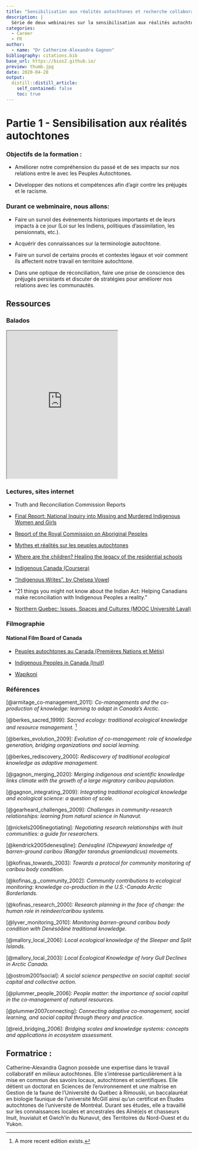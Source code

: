 ```yaml
---
title: "Sensibilisation aux réalités autochtones et recherche collaborative, partie 1"
description: |
  Série de deux webinaires sur la sensibilisation aux réalités autochtones et la recherche en collaboration avec les Autochtones, offert du 28 au 30 avril 2020 par Catherine-Alexandra Gagnon, PhD.
categories:
  - Career
  - FR
author:
  - name: "Dr Catherine-Alexandra Gagnon"
bibliography: citations.bib
base_url: https://bios2.github.io/
preview: thumb.jpg
date: 2020-04-28
output:
  distill::distill_article:
    self_contained: false
    toc: true
---
```


# Partie 1 - Sensibilisation aux réalités autochtones

### Objectifs de la formation :

* Améliorer notre compréhension du passé et de ses impacts sur nos relations entre le avec les Peuples Autochtones.  

* Développer des notions et compétences afin d’agir contre les préjugés et le racisme.  

### Durant ce webminaire, nous allons: 

* Faire un survol des événements historiques importants et de leurs impacts à ce jour (Loi sur les Indiens, politiques d’assimilation, les pensionnats, etc.).  

* Acquérir des connaissances sur la terminologie autochtone.  

* Faire un survol de certains procès et contextes légaux et voir comment ils affectent notre travail en territoire autochtone.  

* Dans une optique de réconciliation, faire une prise de conscience des préjugés persistants et discuter de stratégies pour améliorer nos relations avec les communautés.  

## Ressources

### Balados

 <iframe src="https://www.thecanadianencyclopedia.ca/fr/article/serie-de-baladodiffusion-pensionnats-indiens" title="Série de baladodiffusion Pensionnats indiens" height=400></iframe> 

### Lectures, sites internet 

* Truth and Reconciliation Commission Reports

* [Final Report: National Inquiry into Missing and Murdered Indigenous Women and Girls](https://www.rcaanc-cirnac.gc.ca/eng/1448633299414/1534526479029)  

* [Report of the Royal Commission on Aboriginal Peoples](https://www.bac-lac.gc.ca/eng/discover/aboriginal-heritage/royal-commission-aboriginal-peoples/Pages/final-report.aspx)  

* [Mythes et réalités sur les peuples autochtones](http://www.cdpdj.qc.ca/Publications/Mythes-Realites.pdf)

* [Where are the children? Healing the legacy of the residential schools](http://wherearethechildren.ca/en/)  

* [Indigenous Canada (Coursera)](https://www.coursera.org/learn/indigenous-canada)  

* ["Indigenous Writes", by Chelsea Vowel](https://g.co/kgs/W8vAFY)

* "21 things you might not know about the Indian Act: Helping Canadians make reconciliation with Indigenous Peoples a reality."

* [Northern Quebec: Issues, Spaces and Cultures (MOOC Université Laval)](https://www.ulaval.ca/en/academics/mooc-massive-open-online-courses/northern-quebec-issues-spaces-and-cultures)

### Filmographie

#### National Film Board of Canada 
* [Peuples autochtones au Canada (Premières Nations et Métis)](https://www.nfb.ca/subjects/indigenous-peoples-in-canada-first-nations-and-metis/)  

* [Indigenous Peoples in Canada (Inuit)](https://www.nfb.ca/subjects/indigenous-peoples-in-canada-inuit/)  

* [Wapikoni](http://www.wapikoni.ca)  

### Références

[@armitage_co-management_2011]: *Co-managements and the co-production of knowledge: learning to adapt in Canada’s Arctic.*  

[@berkes_sacred_1999]: *Sacred ecology: traditional ecological knowledge and resource management.* ^[A more recent edition exists.]  

[@berkes_evolution_2009]: *Evolution of co-management: role of knowledge generation, bridging organizations and social learning.*  

[@berkes_rediscovery_2000]: *Rediscovery of traditional ecological knowledge as adaptive management.*  

[@gagnon_merging_2020]: *Merging indigenous and scientific knowledge links climate with the growth of a large migratory caribou population.*  

[@gagnon_integrating_2009]: *Integrating traditional ecological knowledge and ecological science: a question of scale.*  

[@gearheard_challenges_2009]: *Challenges in community-research relationships: learning from natural science in Nunavut.*  

[@nickels2006negotiating]: *Negotiating research relationships with Inuit communities: a guide for researchers.*  

[@kendrick2005denesqline]: *Denésqliné (Chipewyan) knowledge of barren-ground caribou (Rangifer tarandus groenlandicus) movements.*  

[@kofinas_towards_2003]: *Towards a protocol for community monitoring of caribou body condition.*  

[@kofinas_g._community_2002]: *Community contributions to ecological monitoring: knowledge co-production in the U.S.-Canada Arctic Borderlands.*  

[@kofinas_research_2000]: *Research planning in the face of change: the human role in reindeer/caribou systems.*  

[@lyver_monitoring_2010]: *Monitoring barren-ground caribou body condition with Denésôåiné traditional knowledge.*  

[@mallory_local_2006]: *Local ecological knowledge of the Sleeper and Split Islands.*  

[@mallory_local_2003]: *Local Ecological Knowledge of Ivory Gull Declines in Arctic Canada.*  

[@ostrom2001social]: *A social science perspective on social capital: social capital and collective action.*

[@plummer_people_2006]: *People matter: the importance of social capital in the co-management of natural resources.*

[@plummer2007connecting]: *Connecting adaptive co-management, social learning, and social capital through theory and practice.*  

[@reid_bridging_2006]: *Bridging scales and knowledge systems: concepts and applications in ecosystem assessment.*  

## Formatrice :

Catherine-Alexandra Gagnon possède une expertise dans le travail collaboratif en milieux autochtones. Elle s’intéresse particulièrement à la mise en commun des savoirs locaux, autochtones et scientifiques. Elle détient un doctorat en Sciences de l’environnement et une maîtrise en Gestion de la faune de l’Université du Québec à Rimouski, un baccalauréat en biologie faunique de l’université McGill ainsi qu’un certificat en Études autochtones de l’université de Montréal. Durant ses études, elle a travaillé sur les connaissances locales et ancestrales des Aîné(e)s et chasseurs Inuit, Inuvialuit et Gwich’in du Nunavut, des Territoires du Nord-Ouest et du Yukon.